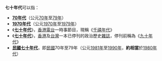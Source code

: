 '''七十年代'''可以指：
*'''[[70年代|70年代]]'''（公元[[70年|70年]]至[[79年|79年]]）
*'''[[1970年代|1970年代]]'''（公元[[1970年|1970年]]至[[1979年|1979年]]）
*《'''[[千禧年代_(電台節目)|七十年代]]'''》，[[香港電台|香港電台]]一時事節目，現稱《[[千禧年代_(電台節目)|千禧年代]]》
*《'''[[九十年代_(雜誌)|七十年代]]'''》，[[香港|香港]]及[[台灣|台灣]]一本已停刊的政治歷史[[雜誌|雜誌]]，停刊前稱為《[[九十年代_(雜誌)|九十年代]]》
*'''[[民國七十年代|民國七十年代]]'''，即[[中華民國|民國]]70年至79年（公元[[1981年|1981年]]至[[1990年|1990年]]，'''約相當'''於[[1980年代|1980年代]]）
{{disambig|Q|cat=四字消歧義}}